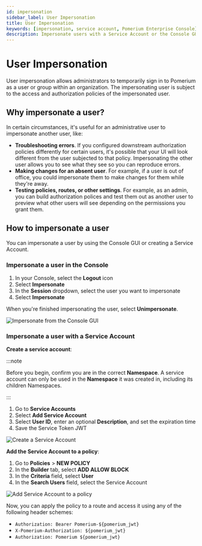 ```yaml
---
id: impersonation
sidebar_label: User Impersonation
title: User Impersonation
keywords: [impersonation, service account, Pomerium Enterprise Console]
description: Impersonate users with a Service Account or the Console GUI.
---
```


# User Impersonation

User impersonation allows administrators to temporarily sign in to Pomerium as a user or group within an organization. The impersonating user is subject to the access and authorization policies of the impersonated user.

## Why impersonate a user?

In certain circumstances, it's useful for an administrative user to impersonate another user, like:

- **Troubleshooting errors**. If you configured downstream authorization policies differently for certain users, it's possible that your UI will look different from the user subjected to that policy. Impersonating the other user allows you to see what they see so you can reproduce errors.
- **Making changes for an absent user**. For example, if a user is out of office, you could impersonate them to make changes for them while they're away.
- **Testing policies, routes, or other settings**. For example, as an admin, you can build authorization polices and test them out as another user to preview what other users will see depending on the permissions you grant them.

## How to impersonate a user

You can impersonate a user by using the Console GUI or creating a Service Account.

### Impersonate a user in the Console

1. In your Console, select the **Logout** icon
1. Select **Impersonate**
1. In the **Session** dropdown, select the user you want to impersonate
1. Select **Impersonate**

When you're finished impersonating the user, select **Unimpersonate**.

![Impersonate from the Console GUI](./img/impersonation/impersonation.gif)

### Impersonate a user with a Service Account

**Create a service account**:

:::note

Before you begin, confirm you are in the correct **Namespace**. A service account can only be used in the **Namespace** it was created in, including its children Namespaces.

:::

1. Go to **Service Accounts**
1. Select **Add Service Account**
1. Select **User ID**, enter an optional **Description**, and set the expiration time
1. Save the Service Token JWT

![Create a Service Account](./img/impersonation/create-service-account.gif)

**Add the Service Account to a policy**:

1. Go to **Policies** > **NEW POLICY**
1. In the **Builder** tab, select **ADD ALLOW BLOCK**
1. In the **Criteria** field, select **User**
1. In the **Search Users** field, select the Service Account

![Add Service Account to a policy](./img/impersonation/add-service-account-to-policy.gif)

Now, you can apply the policy to a route and access it using any of the following header schemes:

- `Authorization: Bearer Pomerium-${pomerium_jwt}`
- `X-Pomerium-Authorization: ${pomerium_jwt}`
- `Authorization: Pomerium ${pomerium_jwt}`
